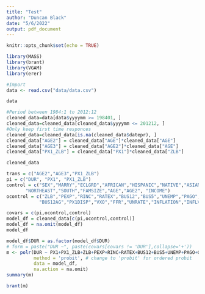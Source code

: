 ```yaml
---
title: "Test"
author: "Duncan Black"
date: "5/6/2022"
output: pdf_document
---
```


```r
knitr::opts_chunk$set(echo = TRUE)
```


```r
library(MASS)
library(brant)
library(VGAM)
library(erer)
```

```r
#Import
data <- read.csv("data/data.csv")
```

```r
data
```


```r
#Period between 1984:1 to 2012:12
cleaned_data=data[data$yyyymm >= 198401, ]
cleaned_data=cleaned_data[cleaned_data$yyyymm <= 201212, ]
#Only keep first time responces
cleaned_data=cleaned_data[is.na(cleaned_data$datepr), ]
cleaned_data["AGE2"] = cleaned_data["AGE"]*cleaned_data["AGE"]
cleaned_data["AGE3"] = cleaned_data["AGE2"]*cleaned_data["AGE"]
cleaned_data["PX1_ZLB"] = cleaned_data["PX1"]*cleaned_data["ZLB"]
```

```r
cleaned_data
```

```r
trans = c("AGE2","AGE3","PX1_ZLB")
pi = c("DUR", "PX1", "PX1_ZLB")
control = c("SEX","MARRY","ECLGRD","AFRICAN","HISPANIC","NATIVE","ASIAN","WEST",
       "NORTHEAST","SOUTH","FAMSIZE","AGE","AGE2", "INCOME")
ocontrol = c("ZLB","PEXP","RINC","RATEX","BUS12","BUS5","UNEMP","PAGO","GOVT",
            "BUS12AG","PX1DISP","VXO","FFR","UNRATE","INFLATION","INFLVOLA","CPIDURABLES")

covars = c(pi,ocontrol,control)
model_df = cleaned_data[c(pi,ocontrol,control)]
model_df = na.omit(model_df)
model_df
```

```r
model_df$DUR = as.factor(model_df$DUR)
# form = paste("DUR ~", paste(covars[covars != 'DUR'],collapse='+'))
m <- polr(DUR ~ PX1+PX1_ZLB+ZLB+PEXP+RINC+RATEX+BUS12+BUS5+UNEMP+PAGO+GOVT+BUS12AG+PX1DISP+VXO+FFR+UNRATE+INFLATION+INFLVOLA+CPIDURABLES+SEX+MARRY+ECLGRD+AFRICAN+HISPANIC+NATIVE+ASIAN+WEST+NORTHEAST+SOUTH+FAMSIZE+AGE+INCOME,
          method = 'probit', # change to 'probit' for ordered probit
          data = model_df,
          na.action = na.omit)
summary(m)
```

```r
brant(m)
```



